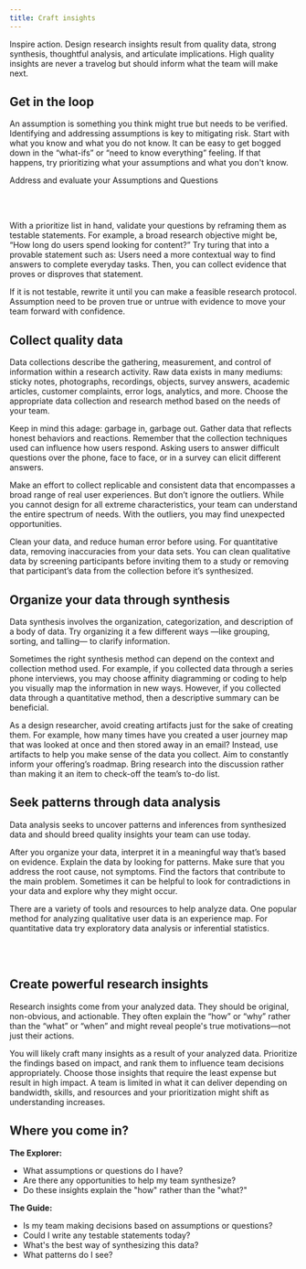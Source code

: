 ```yaml
---
title: Craft insights
---
```


<PageDescription>

Inspire action. Design research insights result from quality data, strong synthesis, thoughtful analysis, and articulate implications. High quality insights are never a travelog but should inform what the team will make next.

</PageDescription>

## Get in the loop

An assumption is something you think might true but needs to be verified. Identifying and addressing assumptions is key to mitigating risk. Start with what you know and what you do not know. It can be easy to get bogged down in the “what-ifs” or “need to know everything” feeling. If that happens, try prioritizing what your assumptions and what you don't know.

Address and evaluate your Assumptions and Questions

<Row className="resource-card-group">
  <Column noGutterSm={true} colSm={4} colMd={2} colMd={3} colLg={4}>
    <ResourceCard
      title="Toolkit: Questions and Assumptions"
      aspectRatio="2:1"
      href="#"
    />
  </Column>
</Row>

<div>&nbsp;</div>
<div>&nbsp;</div>

With a prioritize list in hand, validate your questions by reframing them as testable statements. For example, a broad research objective might be, “How long do users spend looking for content?” Try turing that into a provable statement such as: Users need a more contextual way to find answers to complete everyday tasks. Then, you can collect evidence that proves or disproves that statement.

If it is not testable, rewrite it until you can make a feasible research protocol. Assumption need to be proven true or untrue with evidence to move your team forward with confidence.

## Collect quality data

Data collections describe the gathering, measurement, and control of information within a research activity. Raw data exists in many mediums: sticky notes, photographs, recordings, objects, survey answers, academic articles, customer complaints, error logs, analytics, and more. Choose the appropriate data collection and research method based on the needs of your team.

Keep in mind this adage: garbage in, garbage out. Gather data that reflects honest behaviors and reactions. Remember that the collection techniques used can influence how users respond. Asking users to answer difficult questions over the phone, face to face, or in a survey can elicit different answers.

Make an effort to collect replicable and consistent data that encompasses a broad range of real user experiences. But don’t ignore the outliers. While you cannot design for all extreme characteristics, your team can understand the entire spectrum of needs. With the outliers, you may find unexpected opportunities.

Clean your data, and reduce human error before using. For quantitative data, removing inaccuracies from your data sets. You can clean qualitative data by screening participants before inviting them to a study or removing that participant’s data from the collection before it’s synthesized.

## Organize your data through synthesis

Data synthesis involves the organization, categorization, and description of a body of data. Try organizing it a few different ways —like grouping, sorting, and talling— to clarify information.

Sometimes the right synthesis method can depend on the context and collection method used. For example, if you collected data through a series phone interviews, you may choose affinity diagramming or coding to help you visually map the information in new ways. However, if you collected data through a quantitative method, then a descriptive summary can be beneficial.

As a design researcher, avoid creating artifacts just for the sake of creating them. For example, how many times have you created a user journey map that was looked at once and then stored away in an email? Instead, use artifacts to help you make sense of the data you collect. Aim to constantly inform your offering’s roadmap. Bring research into the discussion rather than making it an item to check-off the team’s to-do list.

## Seek patterns through data analysis

Data analysis seeks to uncover patterns and inferences from synthesized data and should breed quality insights your team can use today.

After you organize your data, interpret it in a meaningful way that’s based on evidence. Explain the data by looking for patterns. Make sure that you address the root cause, not symptoms. Find the factors that contribute to the main problem. Sometimes it can be helpful to look for contradictions in your data and explore why they might occur.

There are a variety of tools and resources to help analyze data. One popular method for analyzing qualitative user data is an experience map. For quantitative data try exploratory data analysis or inferential statistics.

<Row className="resource-card-group">
  <Column noGutterSm={true} colSm={4} colMd={2} colMd={3} colLg={4}>
    <ResourceCard
      title="Toolkit: As-is Scenario Map"
      aspectRatio="2:1"
      href="#"
    />
  </Column>
</Row>

<div>&nbsp;</div>
<div>&nbsp;</div>

## Create powerful research insights

Research insights come from your analyzed data. They should be original, non-obvious, and actionable. They often explain the “how” or “why” rather than the “what” or “when” and might reveal people's true motivations—not just their actions.

You will likely craft many insights as a result of your analyzed data. Prioritize the findings based on impact, and rank them to influence team decisions appropriately. Choose those insights that require the least expense but result in high impact. A team is limited in what it can deliver depending on bandwidth, skills, and resources and your prioritization might shift as understanding increases.

## Where you come in?

**The Explorer:**

- What assumptions or questions do I have?
- Are there any opportunities to help my team synthesize?
- Do these insights explain the "how" rather than the "what?"

**The Guide:**

- Is my team making decisions based on assumptions or questions?
- Could I write any testable statements today?
- What's the best way of synthesizing this data?
- What patterns do I see?
